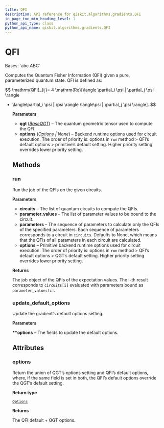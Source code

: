 ```yaml
---
title: QFI
description: API reference for qiskit.algorithms.gradients.QFI
in_page_toc_min_heading_level: 1
python_api_type: class
python_api_name: qiskit.algorithms.gradients.QFI
---
```


# QFI

<Class id="qiskit.algorithms.gradients.QFI" isDedicatedPage={true} github="https://github.com/qiskit/qiskit/tree/stable/0.23/qiskit/algorithms/gradients/qfi.py" signature="QFI(qgt, options=None)">
  Bases: `abc.ABC`

  Computes the Quantum Fisher Information (QFI) given a pure, parameterized quantum state. QFI is defined as:

$$
\mathrm{QFI}_{ij}= 4 \mathrm{Re}[\langle \partial_i \psi | \partial_j \psi \rangle
- \langle\partial_i \psi | \psi \rangle \langle\psi | \partial_j \psi \rangle].
$$

  **Parameters**

  *   **qgt** ([*BaseQGT*](qiskit.algorithms.gradients.BaseQGT "qiskit.algorithms.gradients.BaseQGT")) – The quantum geometric tensor used to compute the QFI.
  *   **options** ([*Options*](qiskit.providers.Options "qiskit.providers.Options") *| None*) – Backend runtime options used for circuit execution. The order of priority is: options in `run` method > QFI’s default options > primitive’s default setting. Higher priority setting overrides lower priority setting.

  ## Methods

  ### run

  <Function id="qiskit.algorithms.gradients.QFI.run" signature="QFI.run(circuits, parameter_values, parameters=None, **options)">
    Run the job of the QFIs on the given circuits.

    **Parameters**

    *   **circuits** – The list of quantum circuits to compute the QFIs.
    *   **parameter\_values** – The list of parameter values to be bound to the circuit.
    *   **parameters** – The sequence of parameters to calculate only the QFIs of the specified parameters. Each sequence of parameters corresponds to a circuit in `circuits`. Defaults to None, which means that the QFIs of all parameters in each circuit are calculated.
    *   **options** – Primitive backend runtime options used for circuit execution. The order of priority is: options in `run` method > QFI’s default options > QGT’s default setting. Higher priority setting overrides lower priority setting.

    **Returns**

    The job object of the QFIs of the expectation values. The i-th result corresponds to `circuits[i]` evaluated with parameters bound as `parameter_values[i]`.
  </Function>

  ### update\_default\_options

  <Function id="qiskit.algorithms.gradients.QFI.update_default_options" signature="QFI.update_default_options(**options)">
    Update the gradient’s default options setting.

    **Parameters**

    **\*\*options** – The fields to update the default options.
  </Function>

  ## Attributes

  ### options

  <Attribute id="qiskit.algorithms.gradients.QFI.options">
    Return the union of QGT’s options setting and QFI’s default options, where, if the same field is set in both, the QFI’s default options override the QGT’s default setting.

    **Return type**

    [`Options`](qiskit.providers.Options "qiskit.providers.options.Options")

    **Returns**

    The QFI default + QGT options.
  </Attribute>
</Class>

